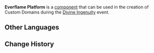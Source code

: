 {{Component Infobox
|id          = 4005
|image       = Item Everflame Platform.png
|load        = 3
|description = This surface will periodically release bursts of fire, causing nearby characters to be affected by Pyro.
|placement   = Free
|category    = Traps
|size        = 5 · 5 · 1
}}
'''Everflame Platform''' is a [[component]] that can be used in the creation of Custom Domains during the [[Divine Ingenuity]] event.

==Other Languages==
{{Other Languages
|default_hidden = 1
|en      = Everflame Platform
|zhs     = 永燃平台
|zhs_rm  = Yǒng Rán Píngtái
|zht     = 永燃平臺
|zht_rm  = Yǒng Rán Píngtái
|ja      = 永燃足場
|ja_rm   = Einen Ashiba{{Assumed}}
|ko      = 영원히 타오르는 플랫폼
|ko_rm   = Yeongwonhi Taoreuneun Peullaetpom
|es      = Plataforma en llamas
|fr      = Plateforme de feu
|ru      = Огненная платформа
|th      = แท่นเพลิงนิรันดร์
|th_rm   = 
|vi      = Nền Rực Lửa
|de      = Plattform der ewigen Flammer
|id      = Lantai Berapi
|pt      = Plataforma Flamejante
}}

==Change History==
{{Change History|2.5}}